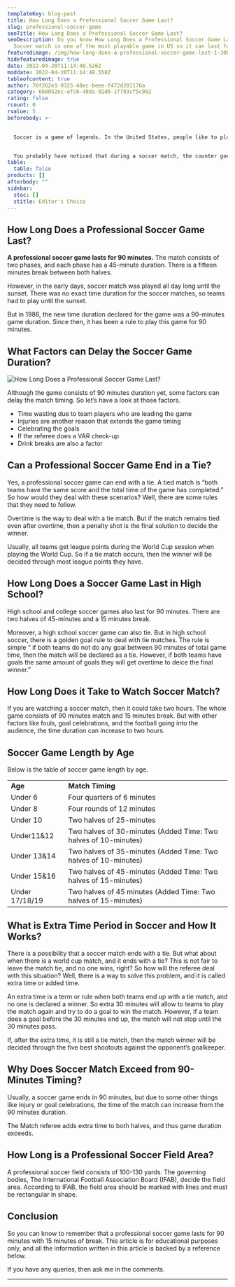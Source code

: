 ```yaml
---
templateKey: blog-post
title: How Long Does a Professional Soccer Game Last?
slug: professional-soccer-game
seoTitle: How Long Does a Professional Soccer Game Last?
seoDescription: Do you know How Long Does a Professional Soccer Game Last?
  Soccer match is one of the most playable game in US so it can last for...
featuredimage: /img/how-long-does-a-professional-soccer-game-last-1-300x169.jpg
hidefeaturedimage: true
date: 2022-04-20T11:14:48.526Z
moddate: 2022-04-20T11:14:48.558Z
tableofcontent: true
author: 76f262e1-9325-48ec-beee-f472d201176a
category: 6b0052ec-efc6-48da-92d0-1f793cf5c902
rating: false
rcount: 0
rvalue: 5
beforebody: >-
  

  Soccer is a game of legends. In the United States, people like to play and watch a soccer game with family and friends. But **how long does a professional soccer game last?** If you are a person who is looking for an answer to this question, then you are at the right website.


  You probably have noticed that during a soccer match, the counter goes downward instead of upward, like in NHL and NFL games. So this is the difference between soccer and a **[football game](https://howlongdoeslast.info/football-game/)**.
table:
  table: false
products: []
afterbody: ""
sidebar:
  stoc: []
  stitle: Editor's Choice
---
```

## How Long Does a Professional Soccer Game Last?

**A professional soccer game lasts for 90 minutes.** The match consists of two phases, and each phase has a 45-minute duration. There is a fifteen minutes break between both halves.

However, in the early days, soccer match was played all day long until the sunset. There was no exact time duration for the soccer matches, so teams had to play until the sunset.

But in 1986, the new time duration declared for the game was a 90-minutes game duration. Since then, it has been a rule to play this game for 90 minutes.

## What Factors can Delay the Soccer Game Duration?

![How Long Does a Professional Soccer Game Last?](/img/how-long-does-a-professional-soccer-game-last-1-300x169.jpg "How Long Does a Professional Soccer Game Last?")

Although the game consists of 90 minutes duration yet, some factors can delay the match timing. So let’s have a look at those factors.

* Time wasting due to team players who are leading the game
* Injuries are another reason that extends the game timing
* Celebrating the goals
* If the referee does a VAR check-up
* Drink breaks are also a factor

## Can a Professional Soccer Game End in a Tie?

Yes, a professional soccer game can end with a tie. A tied match is “both teams have the same score and the total time of the game has completed.” So how would they deal with these scenarios? Well, there are some rules that they need to follow.

Overtime is the way to deal with a tie match. But if the match remains tied even after overtime, then a penalty shot is the final solution to decide the winner.

Usually, all teams get league points during the World Cup session when playing the World Cup. So if a tie match occurs, then the winner will be decided through most league points they have.

## How Long Does a Soccer Game Last in High School?

High school and college soccer games also last for 90 minutes. There are two halves of 45-minutes and a 15 minutes break.

Moreover, a high school soccer game can also tie. But in high school soccer, there is a golden goal rule to deal with tie matches. The rule is simple “ if both teams do not do any goal between 90 minutes of total game time, then the match will be declared as a tie. However, if both teams have goals the same amount of goals they will get overtime to deice the final winner.”

## How Long Does it Take to Watch Soccer Match?

If you are watching a soccer match, then it could take two hours. The whole game consists of 90 minutes match and 15 minutes break. But with other factors like fouls, goal celebrations, and the football going into the audience, the time duration can increase to two hours.

## Soccer Game Length by Age

Below is the table of soccer game length by age.

|                |                                                                 |
| -------------- | --------------------------------------------------------------- |
| **Age**        | **Match Timing**                                                |
| Under 6        | Four quarters of 6 minutes                                      |
| Under 8        | Four rounds of 12 minutes                                       |
| Under 10       | Two halves of 25-minutes                                        |
| Under11&12     | Two halves of 30-minutes (Added Time: Two halves of 10-minutes) |
| Under 13&14    | Two halves of 35-minutes (Added Time: Two halves of 10-minutes) |
| Under 15&16    | Two halves of 45-minutes (Added Time: Two halves of 15-minutes) |
| Under 17/18/19 | Two halves of 45 minutes (Added Time: Two halves of 15-minutes) |

## What is Extra Time Period in Soccer and How It Works?

There is a possibility that a soccer match ends with a tie. But what about when there is a world cup match, and it ends with a tie? This is not fair to leave the match tie, and no one wins, right? So how will the referee deal with this situation? Well, there is a way to solve this problem, and it is called extra time or added time.

An extra time is a term or rule when both teams end up with a tie match, and no one is declared a winner. So extra 30 minutes will allow to teams to play the match again and try to do a goal to win the match. However, if a team does a goal before the 30 minutes end up, the match will not stop until the 30 minutes pass.

If, after the extra time, it is still a tie match, then the match winner will be decided through the five best shootouts against the opponent’s goalkeeper.

## Why Does Soccer Match Exceed from 90-Minutes Timing?

Usually, a soccer game ends in 90 minutes, but due to some other things like injury or goal celebrations, the time of the match can increase from the 90 minutes duration.

The Match referee adds extra time to both halves, and thus game duration exceeds.

## How Long is a Professional Soccer Field Area?

A professional soccer field consists of 100-130 yards. The governing bodies, The International Football Association Board (IFAB), decide the field area. According to IFAB, the field area should be marked with lines and must be rectangular in shape.

## Conclusion

So you can know to remember that a professional soccer game lasts for 90 minutes with 15 minutes of break. This article is for educational purposes only, and all the information written in this article is backed by a reference below.

If you have any queries, then ask me in the comments.

- - -